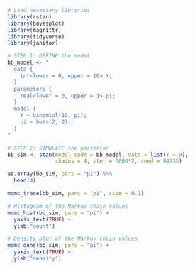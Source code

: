 ```r
# Load necessary libraries
library(rstan)
library(bayesplot)
library(magrittr)
library(tidyverse)
library(janitor)
```

```r
# STEP 1: DEFINE the model
bb_model <- "
  data {
    int<lower = 0, upper = 10> Y;
  }
  parameters {
    real<lower = 0, upper = 1> pi;
  }
  model {
    Y ~ binomial(10, pi);
    pi ~ beta(2, 2);
  }
"
```

```r
# STEP 2: SIMULATE the posterior
bb_sim <- stan(model_code = bb_model, data = list(Y = 9), 
               chains = 4, iter = 5000*2, seed = 84735)
```

```r
as.array(bb_sim, pars = "pi") %>% 
  head(4)
```
```r
mcmc_trace(bb_sim, pars = "pi", size = 0.1)
```

```r
# Histogram of the Markov chain values
mcmc_hist(bb_sim, pars = "pi") + 
  yaxis_text(TRUE) + 
  ylab("count")

# Density plot of the Markov chain values
mcmc_dens(bb_sim, pars = "pi") + 
  yaxis_text(TRUE) + 
  ylab("density")
```


